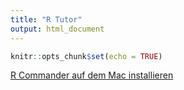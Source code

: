 ```yaml
---
title: "R Tutor"
output: html_document
---
```


```r
knitr::opts_chunk$set(echo = TRUE)
```

[R Commander auf dem Mac installieren](https://htmlpreview.github.io/?https://github.com/wh-hwr/tutorials/blob/main/InstallRcmdrMac.html)